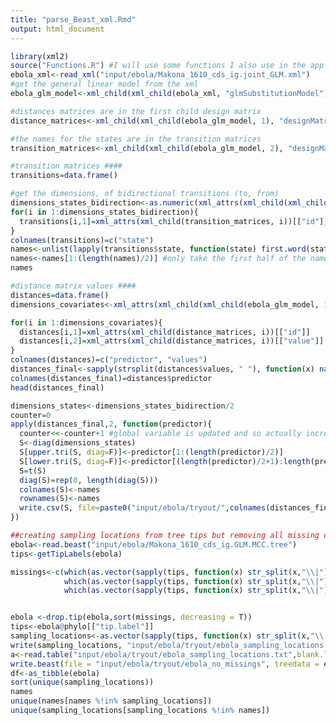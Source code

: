 ```yaml
---
title: "parse_Beast_xml.Rmd"
output: html_document
---
```


```r
library(xml2)
source("Functions.R") #I will use some functions I also use in the app
ebola_xml<-read_xml("input/ebola/Makona_1610_cds_ig.joint_GLM.xml")
#get the general linear model from the xml
ebola_glm_model<-xml_child(xml_child(ebola_xml, "glmSubstitutionModel"), "glmModel")

#distances matrices are in the first child design matrix
distance_matrices<-xml_child(xml_child(ebola_glm_model, 1), "designMatrix")

#the names for the states are in the transition matrices
transition_matrices<-xml_child(xml_child(ebola_glm_model, 2), "designMatrix")
```

```r
#transition matrices ####
transitions=data.frame()

#get the dimensions, of bidirectional transitions (to, from)
dimensions_states_bidirection<-as.numeric(xml_attrs(xml_child(xml_child(ebola_glm_model, 2), "parameter"))[["dimension"]])
for(i in 1:dimensions_states_bidirection){
  transitions[i,1]=xml_attrs(xml_child(transition_matrices, i))[["id"]]
}
colnames(transitions)=c("state")
names<-unlist(lapply(transitions$state, function(state) first.word(state, sep="_")))
names<-names[1:(length(names)/2)] #only take the first half of the names since we have "to" and "from"
names
```
```r
#distance matrix values ####
distances=data.frame()
dimensions_covariates<-xml_attrs(xml_child(xml_child(ebola_glm_model, 1), "parameter"))[["dimension"]]

for(i in 1:dimensions_covariates){
  distances[i,1]=xml_attrs(xml_child(distance_matrices, i))[["id"]]
  distances[i,2]=xml_attrs(xml_child(distance_matrices, i))[["value"]]
}
colnames(distances)=c("predictor", "values")
distances_final<-sapply(strsplit(distances$values, " "), function(x) na.omit(as.numeric(x)))
colnames(distances_final)=distances$predictor
head(distances_final)
```

```r
dimensions_states<-dimensions_states_bidirection/2
counter=0
apply(distances_final,2, function(predictor){
  counter<<-counter+1 #global variable is updated and so actually increased
  S<-diag(dimensions_states)
  S[upper.tri(S, diag=F)]<-predictor[1:(length(predictor)/2)]
  S[lower.tri(S, diag=F)]<-predictor[(length(predictor)/2+1):length(predictor)]
  S=t(S)
  diag(S)=rep(0, length(diag(S)))
  colnames(S)<-names
  rownames(S)<-names
  write.csv(S, file=paste0("input/ebola/tryout/",colnames(distances_final)[counter], ".csv"))
})
```


```r
##creating sampling locations from tree tips but removing all missing data tips since they will not be mapped ####
ebola<-read.beast("input/ebola/Makona_1610_cds_ig.GLM.MCC.tree")
tips<-getTipLabels(ebola)

missings<-c(which(as.vector(sapply(tips, function(x) str_split(x,"\\|")[[1]][5]))==""), 
            which(as.vector(sapply(tips, function(x) str_split(x,"\\|")[[1]][5]))=="?"),
            which(as.vector(sapply(tips, function(x) str_split(x,"\\|")[[1]][5]))=="WesternArea"))


ebola <-drop.tip(ebola,sort(missings, decreasing = T))
tips<-ebola@phylo[["tip.label"]]
sampling_locations<-as.vector(sapply(tips, function(x) str_split(x,"\\|")[[1]][5]))
write(sampling_locations, "input/ebola/tryout/ebola_sampling_locations.txt")
a<-read.table("input/ebola/tryout/ebola_sampling_locations.txt",blank.lines.skip = F)
write.beast(file = "input/ebola/tryout/ebola_no_missings", treedata = ebola)
df<-as_tibble(ebola)
sort(unique(sampling_locations))
names
unique(names[names %!in% sampling_locations])
unique(sampling_locations[sampling_locations %!in% names])
```

  